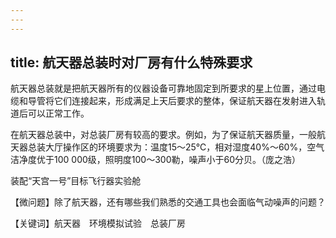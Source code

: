 ```yaml
---
---
---
```

title: 航天器总装时对厂房有什么特殊要求
---




航天器总装就是把航天器所有的仪器设备可靠地固定到所要求的星上位置，通过电缆和导管将它们连接起来，形成满足上天后要求的整体，保证航天器在发射进入轨道后可以正常工作。

在航天器总装中，对总装厂房有较高的要求。例如，为了保证航天器质量，一般航天器总装大厅操作区的环境要求为：温度15～25℃，相对湿度40%～60%，空气洁净度优于100 000级，照明度100～300勒，噪声小于60分贝。（庞之浩）

装配“天宫一号”目标飞行器实验舱





【微问题】除了航天器，还有哪些我们熟悉的交通工具也会面临气动噪声的问题？

【关键词】航天器　环境模拟试验　总装厂房
